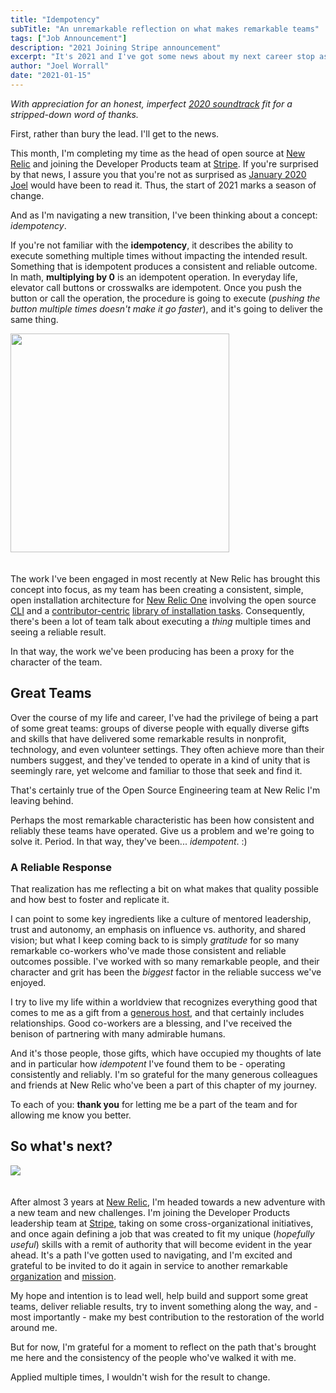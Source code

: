 ```yaml
---
title: "Idempotency"
subTitle: "An unremarkable reflection on what makes remarkable teams"
tags: ["Job Announcement"]
description: "2021 Joining Stripe announcement"
excerpt: "It's 2021 and I've got some news about my next career stop as well as some unremarkable reflection on what makes remarkable teams."
author: "Joel Worrall"
date: "2021-01-15"
---
```



_With appreciation for an honest, imperfect [2020 soundtrack](https://www.youtube.com/watch?v=ZRjaUjJb3Z8) fit for a stripped-down word of thanks._

First, rather than bury the lead. I'll get to the news.

This month, I'm completing my time as the head of open source at [New Relic](http://opensource.newrelic.com) and joining the Developer Products team at [Stripe](https://stripe.com/docs/api). If you're surprised by that news, I assure you that you're not as surprised as [January 2020 Joel](https://www.youtube.com/watch?v=Ms7capx4Cb8) would have been to read it. Thus, the start of 2021 marks a season of change.

And as I'm navigating a new transition, I've been thinking about a concept: _idempotency_.

If you're not familiar with the **idempotency**, it describes the ability to execute something multiple times without impacting the intended result. Something that is idempotent produces a consistent and reliable outcome. In math, **multiplying by 0** is an idempotent operation. In everyday life, elevator call buttons or crosswalks are idempotent. Once you push the button or call the operation, the procedure is going to execute (_pushing the button multiple times doesn't make it go faster_), and it's going to deliver the same thing.

<img
  src="../../imgs/crosswalk.jpg"
  style="padding-bottom:20px;max-width:350px"
  width="350"
/>

The work I've been engaged in most recently at New Relic has brought this concept into focus, as my team has been creating a consistent, simple, open installation architecture for [New Relic One](https://one.newrelic.com) involving the open source [CLI](https://github.com/newrelic/newrelic-cli) and a [contributor-centric](/talks/ato-2020/) [library of installation tasks](https://github.com/newrelic/open-install-library/tree/main/docs). Consequently, there's been a lot of team talk about executing a _thing_ multiple times and seeing a reliable result.

In that way, the work we've been producing has been a proxy for the character of the team.

## Great Teams

Over the course of my life and career, I've had the privilege of being a part of some great teams: groups of diverse people with equally diverse gifts and skills that have delivered some remarkable results in nonprofit, technology, and even volunteer settings. They often achieve more than their numbers suggest, and they've tended to operate in a kind of unity that is seemingly rare, yet welcome and familiar to those that seek and find it.

That's certainly true of the Open Source Engineering team at New Relic I'm leaving behind.

Perhaps the most remarkable characteristic has been how consistent and reliably these teams have operated. Give us a problem and we're going to solve it. Period. In that way, they've been... _idempotent_. :)

### A Reliable Response

That realization has me reflecting a bit on what makes that quality possible and how best to foster and replicate it.

I can point to some key ingredients like a culture of mentored leadership, trust and autonomy, an emphasis on influence vs. authority, and shared vision; but what I keep coming back to is simply _gratitude_ for so many remarkable co-workers who've made those consistent and reliable outcomes possible. I've worked with so many remarkable people, and their character and grit has been the _biggest_ factor in the reliable success we've enjoyed.

<ImageGallery />

I try to live my life within a worldview that recognizes everything good that comes to me as a gift from a [generous host](https://bibleproject.com/explore/video/generosity/), and that certainly includes relationships. Good co-workers are a blessing, and I've received the benison of partnering with many admirable humans.

And it's those people, those gifts, which have occupied my thoughts of late and in particular how _idempotent_ I've found them to be - operating consistently and reliably. I'm so grateful for the many generous colleagues and friends at New Relic who've been a part of this chapter of my journey.

To each of you: **thank you** for letting me be a part of the team and for allowing me know you better.

## So what's next?

<img src="../../imgs/stripe.png" style="padding-bottom:20px;max-width:250px" />

After almost 3 years at [New Relic](http://opensource.newrelic.com), I'm headed towards a new adventure with a new team and new challenges. I'm joining the Developer Products leadership team at [Stripe](https://stripe.com/docs/api), taking on some cross-organizational initiatives, and once again defining a job that was created to fit my unique (_hopefully useful_) skills with a remit of authority that will become evident in the year ahead. It's a path I've gotten used to navigating, and I'm excited and grateful to be invited to do it again in service to another remarkable [organization](https://stripe.com/docs) and [mission](https://stripe.com/about#:~:text=Our%20mission%20is%20to%20increase,and%20manage%20their%20businesses%20online.).

My hope and intention is to lead well, help build and support some great teams, deliver reliable results, try to invent something along the way, and - most importantly - make my best contribution to the restoration of the world around me.

But for now, I'm grateful for a moment to reflect on the path that's brought me here and the consistency of the people who've walked it with me.

Applied multiple times, I wouldn't wish for the result to change.
